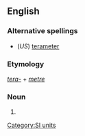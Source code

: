 ==English==

===Alternative spellings===
*(''US'') [[terameter]]

===Etymology===
''[[tera-]]'' + ''[[metre]]''

===Noun===
{{en-noun}}

# {{SI-unit-2|tera|metre|[[length]]|meter}}

[[Category:SI units]]